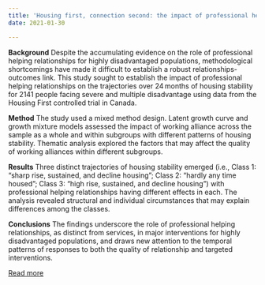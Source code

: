 ```yaml
---
title: 'Housing first, connection second: the impact of professional helping relationships on the trajectories of housing stability for people facing severe and multiple disadvantage'
date: 2021-01-30

---
```


**Background**
Despite the accumulating evidence on the role of professional helping relationships for highly disadvantaged populations, methodological shortcomings have made it difficult to establish a robust relationships-outcomes link. This study sought to establish the impact of professional helping relationships on the trajectories over 24 months of housing stability for 2141 people facing severe and multiple disadvantage using data from the Housing First controlled trial in Canada.

**Method**
The study used a mixed method design. Latent growth curve and growth mixture models assessed the impact of working alliance across the sample as a whole and within subgroups with different patterns of housing stability. Thematic analysis explored the factors that may affect the quality of working alliances within different subgroups.

**Results**
Three distinct trajectories of housing stability emerged (i.e., Class 1: “sharp rise, sustained, and decline housing”; Class 2: “hardly any time housed”; Class 3: “high rise, sustained, and decline housing”) with professional helping relationships having different effects in each. The analysis revealed structural and individual circumstances that may explain differences among the classes.

**Conclusions**
The findings underscore the role of professional helping relationships, as distinct from services, in major interventions for highly disadvantaged populations, and draws new attention to the temporal patterns of responses to both the quality of relationship and targeted interventions.

[Read more](https://doi.org/10.1186/s12889-021-10281-2)

